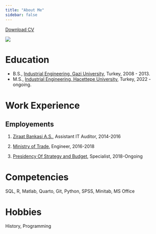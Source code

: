 ```yaml
---
title: "About Me"
sidebar: false 
---
```


[Download CV](assets/PDF/MkoctepeCV.pdf)

![](assets/images/vesikalik.jpeg){fig-align="left"}  

# Education

-   B.S., [Industrial Engineering, Gazi University](https://mf-em.gazi.edu.tr/view/SetCulture?language=en-US), Turkey, 2008 - 2013.
-   M.S., [Industrial Engineering, Hacettepe University](https://ie.hacettepe.edu.tr/index.php?lang=en), Turkey, 2022 - ongoing.


# Work Experience

## Employements

1. [Ziraat Bankasi A.S.](https://www.ziraatbank.com.tr/tr/bankamiz), Assistant IT Auditor, 2014-2016

2. [Ministry of Trade](https://ticaret.gov.tr), Engineer, 2016-2018

3. [Presidency Of Strategy and Budget](https://www.sbb.gov.tr/), Specialist, 2018-Ongoing



# Competencies

SQL, R, Matlab, Quarto, Git, Python, SPSS, Minitab, MS Office

# Hobbies

History, Programming

